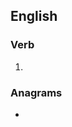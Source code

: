 ==English==

===Verb===
{{head|en|verb form}}

# {{en-third-person singular of|rediscover}}

===Anagrams===
* {{anagrams|en|a=cdeeiorrssv|discoverers}}